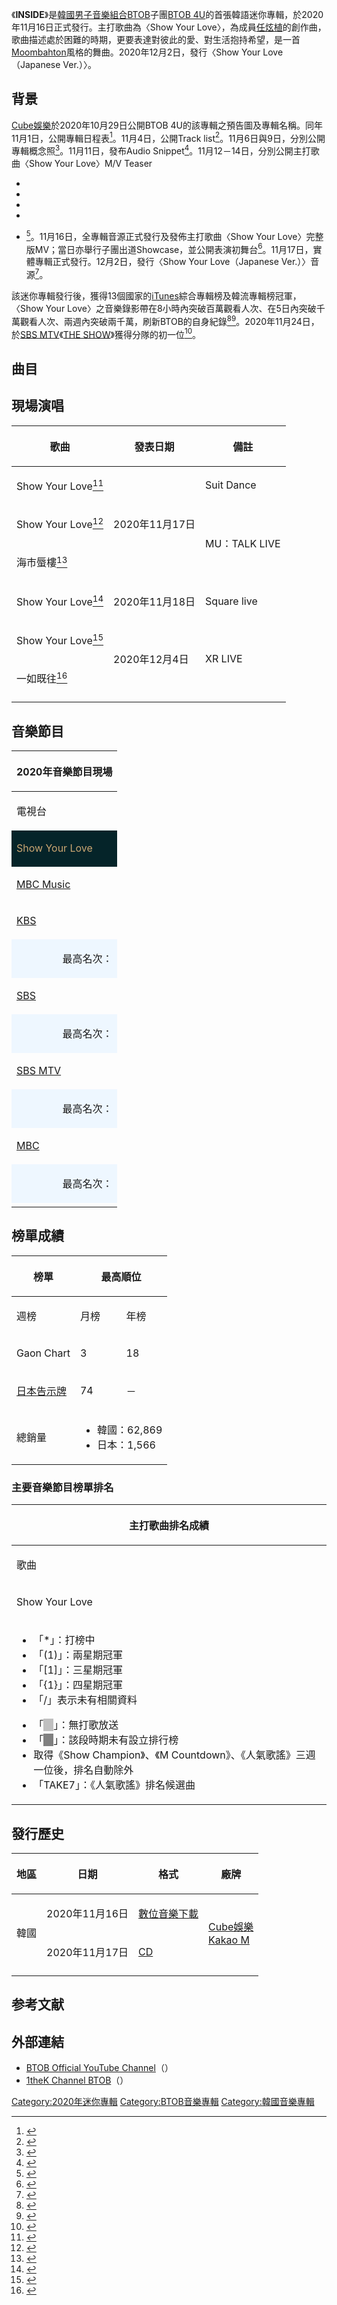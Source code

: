 {{Infobox Album
| Name = INSIDE
| Cover = BTOB 4U INSIDE.jpg
| Artist = [[BTOB_4U|BTOB 4U]]
| Type = EP
| Released = 2020年11月16日
| Format = [[CD|CD]]、[[數位音樂下載|數位音樂下載]]
| Recorded = 2020年
| Genre = {{Plain list}}
* [[韓國流行音樂|韓國流行音樂]]
* [[舞蹈|舞蹈]]
* [[謠曲|謠曲]]
| Length = 
| Label = [[Cube娛樂|Cube娛樂]]<br />[[Kakao_M|Kakao M]]<br />[[Cube娛樂|Cube Japan]]（日文版）
| Producer = 
| Certification  = 
| Chart position = * 週榜最高排名第3位<small>（11月15日，[[Gaon_Chart|Gaon]]）</small> 
* 月榜最高排名第18位<small>（11月，[[Gaon_Chart|Gaon]]）</small>
| Last album = 
| This album = '''INSIDE'''<br />（2020年）
| Next album = 
| Misc = {{External music video|Type=EP| {{youtube|JBEdgsea9sM|Show Your Love}}
}}
}}

《'''INSIDE'''》是[[韓國|韓國]][[男子音樂組合|男子音樂組合]][[BTOB|BTOB]]子團[[BTOB_4U|BTOB 4U]]的首張韓語迷你專輯，於2020年11月16日正式發行。主打歌曲為〈Show Your Love〉，為成員[[任炫植|任炫植]]的創作曲，歌曲描述處於困難的時期，更要表達對彼此的愛、對生活抱持希望，是一首[[蒙巴頓_(音樂)|Moombahton]]風格的舞曲。2020年12月2日，發行〈Show Your Love（Japanese Ver.）〉。

== 背景 ==
[[Cube娛樂|Cube娛樂]]於2020年10月29日公開BTOB 4U的該專輯之預告圖及專輯名稱。同年11月1日，公開專輯日程表<ref>{{cite news|url=https://www.koreastardaily.com/tc/news/131343|title=BTOB 4U 公開首張專輯預熱行程表　明年 1 月開線上演唱會！|work=韓星網|accessdate=2020-11-04|language=zh-tw|archive-date=2020-11-11|archive-url=https://web.archive.org/web/20201111155739/https://www.koreastardaily.com/tc/news/131343|dead-url=no}}</ref>。11月4日，公開Track list<ref>{{cite news|url=https://www.koreastardaily.com/tc/news/131387|title=小分隊活動依然團魂滿滿！BTOB 4U 將攜炫植作品出道|work=韓星網|accessdate=2020-11-04|language=zh-tw|archive-date=2020-11-21|archive-url=https://web.archive.org/web/20201121080956/https://www.koreastardaily.com/tc/news/131387|dead-url=no}}</ref>。11月6日與9日，分別公開專輯概念照<ref>{{cite news|url=https://www.koreastardaily.com/tc/news/131475|title=當過兵的 BTOB 果然變成熟了⋯⋯不！原來只是一時的 XD|work=韓星網|accessdate=2020-11-0７|language=zh-tw|archive-date=2020-11-17|archive-url=https://web.archive.org/web/20201117145821/https://www.koreastardaily.com/tc/news/131475|dead-url=no}}</ref>。11月11日，發布Audio Snippet<ref>{{youtube|2hrXiQZCB8Y|비투비 포유 (BTOB 4U) - 1st Mini Album［INSIDE］Audio Snippet}}</ref>。11月12－14日，分別公開主打歌曲〈Show Your Love〉M/V Teaser<ref>
* {{youtube|17LI1HJFe08|비투비 포유 (BTOB 4U) - 'Show Your Love' 프니엘 (PENIEL) M/V Teaser}}
* {{youtube|XnEDksQJuDs|비투비 포유 (BTOB 4U) - 'Show Your Love' 이민혁 (LEE MINHYUK) M/V Teaser}}
* {{youtube|j1A3I4lilAE|비투비 포유 (BTOB 4U) - 'Show Your Love' 서은광 (SEO EUNKWANG) M/V Teaser}}
* {{youtube|nkY1CENWxVA|비투비 포유 (BTOB 4U) - 'Show Your Love' 이창섭 (LEE CHANGSUB) M/V Teaser}}
* {{youtube|gIX4YMVpwRw|비투비 포유 (BTOB 4U) - 'Show Your Love' M/V Teaser}}</ref><ref>{{cite news|url=https://www.koreastardaily.com/tc/news/131660|title=BTOB 4U 明發行首張迷你專輯〈INSIDE〉　各種預告大回顧！|work=韓星網|accessdate=2020-11-16|language=zh-tw|archive-date=2020-11-16|archive-url=https://web.archive.org/web/20201116032654/https://www.koreastardaily.com/tc/news/131660|dead-url=no}}</ref>。11月16日，全專輯音源正式發行及發佈主打歌曲〈Show Your Love〉完整版MV；當日亦舉行子團出道Showcase，並公開表演初舞台<ref>{{cite news|url=https://www.koreastardaily.com/tc/video/131701|title=BTOB 4U迷你一輯《INSIDE》發佈會 李昌燮解釋新歌編舞「內有玄機」！|work=韓星網|accessdate=2020-11-18|language=zh-tw|archive-date=2020-11-17|archive-url=https://web.archive.org/web/20201117094908/https://www.koreastardaily.com/tc/video/131701|dead-url=no}}</ref>。11月17日，實體專輯正式發行。12月2日，發行〈Show Your Love（Japanese Ver.）〉音源<ref>{{youtube|MzIkFUxMAzk|비투비 포유 (BTOB 4U) - 'Show Your Love (Japanese Ver.)' Lyric Video}}</ref>。

該迷你專輯發行後，獲得13個國家的[[iTunes|iTunes]]綜合專輯榜及韓流專輯榜冠軍，〈Show Your Love〉之音樂錄影帶在8小時內突破百萬觀看人次、在5日內突破千萬觀看人次、兩週內突破兩千萬，刷新BTOB的自身紀錄<ref>{{cite news|url=https://www.koreastardaily.com/tc/news/131730|title=不愧是因信賴而聽的 BTOB！小分隊 BTOB 4U 奪 13 國 iTunes 冠軍|work=韓星網|accessdate=2020-11-18|language=zh-tw|archive-date=2020-11-18|archive-url=https://web.archive.org/web/20201118103554/https://www.koreastardaily.com/tc/news/131730|dead-url=no}}</ref><ref>{{cite news|url=https://stars.udn.com/star/story/10092/5055743|title=「BTOB 4U」新歌一鳴驚人！首支單曲瀏覽率衝破兩千萬|work=噓！星聞|accessdate=2020-12-01|language=zh-tw|archive-date=2021-04-14|archive-url=https://web.archive.org/web/20210414091626/https://stars.udn.com/star/story/10092/5055743}}</ref>。2020年11月24日，於[[SBS_MTV|SBS MTV]]《[[THE_SHOW_(SBS_MTV節目)|THE SHOW]]》獲得分隊的初一位<ref>{{cite news|url=https://www.koreastardaily.com/tc/news/131871|title=BTOB 4U「本色安可」邊深蹲邊秀穩定唱功！致詞先提成員「一得獎就想到我們家鎰勳、炫植和星材」|work=韓星網|accessdate=2020-11-28|language=zh-tw|archive-date=2020-12-02|archive-url=https://web.archive.org/web/20201202004029/https://www.koreastardaily.com/tc/news/131871|dead-url=no}}</ref>。

== 曲目 ==
{{tracklist
| full_width      = yes
| collapsed       = 
| headline        = 
| extra_column    = 
| total_length    =

| title1          = '''Show Your Love'''
| note1           = 
| lyrics1         = [[任炫植|任炫植]]<br />EDEN<br />[[李旼赫|李旼赫]]（RAP）<br />[[辛東根|Peniel]]（RAP）
| music1          = 任炫植<br />EDEN<br />Ollounder<br />LEEZ
| arranger1       = 任炫植<br />EDEN<br />Ollounder<br />LEEZ
| length1         = 3:11

| title2          = Tension
| note2           = 
| lyrics2         = earattack<br />Peniel（RAP）
| music2          = earattack<br />Jimmy<br />eniac<br />Kim Jwayoung
| arranger2       = earattack<br />eniac<br />Kim Jwayoung
| length2         = 3:10

| title3          = Bull's Eye
| note3           = 
| lyrics3         = 李旼赫<br />Peniel（RAP）
| music3          = 李旼赫<br />AFTRSHOK<br />joseph k<br />GEIST WAY
| arranger3       = AFTRSHOK<br />joseph k<br />GEIST WAY
| length3         = 3:17

| title4          = 海市蜃樓
| note4           = 신기루
| lyrics4         = B.O.<br />徐在宇<br />徐龍裴<br />BreadBeat<br />李旼赫（RAP）<br />Peniel（RAP）
| music4          = 徐在宇<br />徐龍裴<br />BreadBeat<br />B.O.
| arranger4       = 徐在宇<br />徐龍裴<br />BreadBeat
| length4         = 3:06

| title5          = 一如既往
| note5           = 그대로에요
| lyrics5         = 李旼赫<br />Peniel（RAP）
| music5          = 李旼赫<br />AFTRSHOK<br />GEIST WAY
| arranger5       = AFTRSHOK<br />GEIST WAY
| length5         = 4:04
}}

== 現場演唱 ==
{| class="wikitable" style="text-align:center;" width="60%" 
|-
! 歌曲 !! 發表日期 !! 備註
|-
| Show Your Love<ref>{{youtube|0FQ1Fk1RYJc|Show Your Love－Suit Dance}}</ref>
| rowspan=3 | 2020年11月17日
| Suit Dance
|-
| Show Your Love<ref>{{youtube|iYEBiAZxC7U|Show Your Love－MU：TALK LIVE}}</ref>
| rowspan=2 | MU：TALK LIVE
|-
| 海市蜃樓<ref>{{youtube|c0CNTS8MB3I|신기루－MU：TALK LIVE}}</ref>
|-
| Show Your Love<ref>{{youtube|gpzk7cjKL6g|Show Your Love－Square live}}</ref>
| 2020年11月18日
| Square live
|-
| Show Your Love<ref>{{youtube|dbHairqiDHI|Show Your Love－XR LIVE}}</ref>
| rowspan=2 | 2020年12月4日
| rowspan=2 | XR LIVE
|-
| 一如既往<ref>{{youtube|heCFiR2WmHI|그대로예요－XR LIVE}}</ref>
|-
|}

== 音樂節目 ==
{| class="wikitable" style="text-align:center" width="60%" 
! colspan=6 | 2020年音樂節目現場
|-
! 電視台 !! 節目名稱 !! 放送日期 !! 排名 !! 舞台片段 !! 備註
|-
! colspan=6 style="background:#052429; color:#caa672" | Show Your Love
|-
| [[MBC_Plus_Media|MBC Music]] 
| [[Show_Champion|Show Champion]] 
| 11月18日
| {{n/a}}
| <ref>{{youtube|Ysg0WCEa-l4|201118}}</ref>
| 出道舞臺
|-
| rowspan=2 | [[KBS|KBS]]
| rowspan=2 | [[音樂銀行|Music Bank]]
| 11月20日
| {{n/a}}
| <ref>{{youtube|258FKl-7Omw|201120}}</ref>
| 出道舞臺
|-
| 11月27日
| 23
| <ref>{{youtube|udcOgVVnem0|201127}}</ref>
| 
|-
! colspan=3 style="text-align:right; background:#eef7ff" | 最高名次：
! style="background:#eef7ff" | 23
! colspan=2 style="background:#eef7ff" | 
|-
| rowspan=2 | [[SBS_(韓國)|SBS]]
| rowspan=2 | [[人氣歌謠|人氣歌謠]]
| 11月22日
| {{n/a}}
| <ref>{{youtube|dGOvg-LmUKY|201122}}</ref>
| 出道舞臺
|-
| 11月29日
| 15
| <ref>{{youtube|xUbLEnVQFCw|201129}}</ref>
| Goodbye Stage
|-
! colspan=3 style="text-align:right; background:#eef7ff" | 最高名次：
! style="background:#eef7ff" | 15
! colspan=2 style="background:#eef7ff" | 
|-
| [[SBS_MTV|SBS MTV]]
| [[THE_SHOW_(SBS_MTV節目)|THE SHOW]]
| 11月24日
| '''1'''
| <ref>{{youtube|3OMWy8RKugM|201124}}</ref>
| 出道舞臺
|-
! colspan=3 style="text-align:right; background:#eef7ff" | 最高名次：
! style="background:#eef7ff" | 1
! colspan=2 style="background:#eef7ff" | 
|-
| [[文化廣播_(韓國)|MBC]]
| [[Show!_音樂中心|Show! 音樂中心]]
| 11月28日
| 15
| <ref>{{youtube|pzV_TQCDTeY|201128}}</ref>
| 出道舞臺<br />Goodbye Stage
|-
! colspan=3 style="text-align:right; background:#eef7ff" | 最高名次：
! style="background:#eef7ff" | 15
! colspan=2 style="background:#eef7ff" | 
|-
|}

== 榜單成績 ==
{| class="wikitable sortable" style="text-align:center"
|-
! rowspan=2 | 榜單
! colspan=3 | 最高順位
! rowspan=2 | 參考資料
|-
! 週榜
! 月榜
! 年榜
|-
! Gaon Chart
| 3
| 18
| －
| <ref>{{cite web|title=2020년 47주차 Album Chart|url=http://gaonchart.co.kr/main/section/chart/album.gaon?nationGbn=T|website=Gaon Chart|accessdate=2020-11-27|archive-date=2015-08-27|archive-url=https://web.archive.org/web/20150827134421/http://gaonchart.co.kr/main/section/chart/album.gaon?nationGbn=T|dead-url=no}}</ref><ref>{{cite web|title=2020년 47주차 Digital Chart|url=http://gaonchart.co.kr/main/section/chart/online.gaon?nationGbn=T&serviceGbn=ALL|website=Gaon Chart|accessdate=2020-11-27|archive-date=2016-07-08|archive-url=https://web.archive.org/web/20160708180500/http://gaonchart.co.kr/main/section/chart/online.gaon?nationGbn=T&serviceGbn=ALL|dead-url=no}}
:; Show Your Love
:* 週榜：72
:* 月榜：174</ref>
|-
! [[日本告示牌|日本告示牌]]
| 74
| －
| －
| <ref>{{cite web|url=http://www.billboard-japan.com/charts/detail?a=hot_albums&year=2020&month=11&day=30|title=Billboard Japan Hot Album|website=Billboard Japan|accessdate=2020-12-04|archive-date=2020-11-25|archive-url=https://web.archive.org/web/20201125123634/http://www.billboard-japan.com/charts/detail?a=hot_albums&year=2020&month=11&day=30|dead-url=no}}</ref><ref>{{cite web|url=https://www.billboard.com/charts/billboard-korea-100/2020-11-28|title=Billboard Korea K-pop 100 Chart|website=Billboard|accessdate=2020-12-04|archive-date=2020-12-02|archive-url=https://web.archive.org/web/20201202033622/https://www.billboard.com/charts/billboard-korea-100/2020-11-28|dead-url=no}}
:; Show Your Love
:* 週榜：72</ref>
|-
! 總銷量
| colspan=3 | {{Plainlist}}
* 韓國：62,869
* 日本：1,566
| <ref>{{cite web|title=2020년 11월 Album Chart|url=http://gaonchart.co.kr/main/section/chart/album.gaon?nationGbn=T&serviceGbn=&targetTime=11&hitYear=2020&termGbn=month|website=Gaon Chart|accessdate=2020-12-11|archive-date=2020-12-10|archive-url=https://web.archive.org/web/20201210022043/http://www.gaonchart.co.kr/main/section/chart/album.gaon?nationGbn=T&serviceGbn=&targetTime=11&hitYear=2020&termGbn=month|dead-url=no}}</ref>
|}

=== 主要音樂節目榜單排名 ===
{|class="wikitable" style="text-align:center; font-size:small"
! colspan="8" | 主打歌曲排名成績
|-
! 歌曲
! <small>[[Mnet媒體|Mnet]]<br />《[[M_Countdown|M Countdown]]》</small>
! <small>[[KBS第2頻道|KBS2]]<br />《[[音樂銀行|Music Bank]]》</small>
! <small>[[文化廣播_(韓國)|MBC]]<br />《[[Show!_音樂中心|Show! 音樂中心]]》</small>
! <small>[[SBS_(韓國)|SBS]]<br />《[[人氣歌謠|人氣歌謠]]》</small>
! <small>[[MBC_Plus_Media|MBC Music]]<br>《[[Show_Champion|Show Champion]]》</small>
! <small>[[SBS_MTV|SBS MTV]] <br />《[[THE_SHOW_(SBS_MTV節目)|THE SHOW]]》</small>
! 備註
|-
| Show Your Love || bgcolor="#C0C0C0" |   || 23 || 15 || 15 || / || '''1''' || 
|-
| colspan="8" |
{{col-begin}}
{{col-2}}
*「*」：打榜中
*「(1)」：兩星期冠軍
*「[1]」：三星期冠軍
*「{1}」：四星期冠軍
*「/」表示未有相關資料
{{col-break}}
*「<span style="background:#C0C0C0">　</span>」：無打歌放送
*「<span style="background:#808080">　</span>」：該段時期未有設立排行榜
* 取得《Show Champion》、《M Countdown》、《人氣歌謠》三週一位後，排名自動除外
*「TAKE7」：《人氣歌謠》排名候選曲
{{col-end}}
|}

== 發行歷史 ==
{| class="wikitable"
|-
! scope="col"| 地區 !! 日期 !! 格式 !! 廠牌 
|-
! rowspan=2 | 韓國
! 2020年11月16日
| [[數位音樂下載|數位音樂下載]]
! rowspan=2 | [[Cube娛樂|Cube娛樂]]<br>[[Kakao_M|Kakao M]]
|-
! 2020年11月17日
| [[CD|CD]]
|-
|}

== 参考文献 ==
{{reflist}}

== 外部連結 ==
* [https://www.youtube.com/channel/UCgB7A457ULlgm5c3948vr-w BTOB Official YouTube Channel]（{{Wayback|url=https://www.youtube.com/channel/UCgB7A457ULlgm5c3948vr-w |date=20171202005029 }}）
* [https://www.youtube.com/playlist?list=PLID4CZACkMJTYTBLU2rDe1HcJ3vTiaE5A 1theK Channel BTOB]（{{Wayback|url=https://www.youtube.com/playlist?list=PLID4CZACkMJTYTBLU2rDe1HcJ3vTiaE5A |date=20170521003653 }}）

{{BTOB}}

[[Category:2020年迷你專輯|Category:2020年迷你專輯]]
[[Category:BTOB音樂專輯|Category:BTOB音樂專輯]]
[[Category:韓國音樂專輯|Category:韓國音樂專輯]]